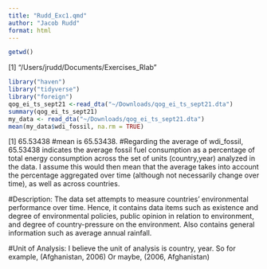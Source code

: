 ```yaml
---
title: "Rudd_Exc1.qmd"
author: "Jacob Rudd"
format: html
---
```


```r
getwd()
```
[1] "/Users/jrudd/Documents/Exercises_Rlab"
```r
library("haven")
library("tidyverse")
library("foreign")
qog_ei_ts_sept21 <-read_dta("~/Downloads/qog_ei_ts_sept21.dta")
summary(qog_ei_ts_sept21)
my_data <- read_dta("~/Downloads/qog_ei_ts_sept21.dta")
mean(my_data$wdi_fossil, na.rm = TRUE)
```
[1] 65.53438
#mean is 65.53438.
#Regarding the average of wdi_fossil, 65.53438 indicates the average fossil fuel consumption as a percentage of total energy consumption across the set of units (country,year) analyzed in the data. I assume this would then mean that the average takes into account the percentage aggregated over time (although not necessarily change over time), as well as across countries. 

#Description: The data set attempts to measure countries' environmental performance over time. Hence, it contains data items such as existence and degree of environmental policies, public opinion in relation to environment, and degree of country-pressure on the environment. Also contains general information such as average annual rainfall. 

#Unit of Analysis: I believe the unit of analysis is country, year. So for example, (Afghanistan, 2006) Or maybe, (2006, Afghanistan)

